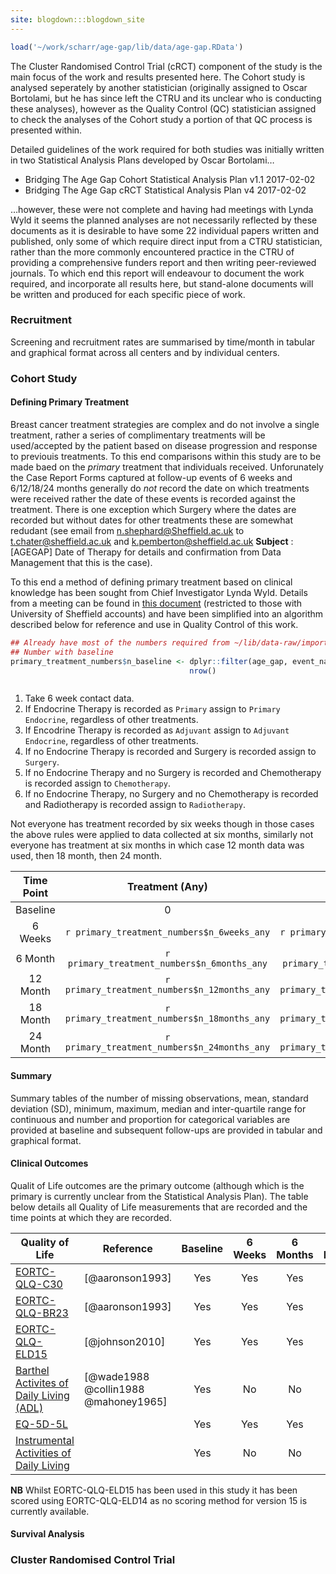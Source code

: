 ```yaml
---
site: blogdown:::blogdown_site
---
```


```r
load('~/work/scharr/age-gap/lib/data/age-gap.RData')

```

The Cluster Randomised Control Trial (cRCT) component of the study is the main focus of the work and results presented here.  The Cohort study is analysed seperately by another statistician (originally assigned to Oscar Bortolami, but he has since left the CTRU and its unclear who is conducting these analyses), however as the Quality Control (QC) statistician assigned to check the analyses of the Cohort study a portion of that QC process is presented within.

Detailed guidelines of the work required for both studies was initially written in two Statistical Analysis Plans developed by Oscar Bortolami...

* Bridging The Age Gap Cohort Statistical Analysis Plan v1.1 2017-02-02
* Bridging The Age Gap cRCT Statistical Analysis Plan v4 2017-02-02

...however, these were not complete and having had meetings with Lynda Wyld it seems the planned analyses are not necessarily reflected by these documents as it is desirable to have some 22 individual papers written and published, only some of which require direct input from a CTRU statistician, rather than the more commonly encountered practice in the CTRU of providing a comprehensive funders report and then writing peer-reviewed journals.  To which end this report will endeavour to document the work required, and incorporate all results here, but stand-alone documents will be written and produced for each specific piece of work.

### Recruitment

Screening and recruitment rates are summarised by time/month in tabular and graphical format across all centers and by individual centers.


### Cohort Study

#### Defining Primary Treatment

Breast cancer treatment strategies are complex and do not involve a single treatment, rather a series of complimentary treatments will be used/accepted by the patient based on disease progression and response to previouis treatments.  To this end comparisons within this study are to be made baed on the *primary* treatment that individuals received.  Unforunately the Case Report Forms captured at follow-up events of 6 weeks and 6/12/18/24 months generally do *not* record the date on which treatments were received rather the date of these events is recorded against the treatment.  There is one exception which  Surgery where the dates are recorded but without dates for other treatments these are somewhat redudant (see email from [n.shephard@Sheffield.ac.uk](mailto:n.shephard@sheffield.ac.uk) to [t.chater@sheffield.ac.uk](mailto:t.chater@sheffield.ac.uk) and [k.pemberton@sheffield.ac.uk](mailto:k.pemberton@sheffield.ac.uk) **Subject** : [AGEGAP] Date of Therapy for details and confirmation from Data Management that this is the case).

To this end a method of defining primary treatment based on clinical knowledge has been sought from Chief Investigator Lynda Wyld.  Details from a meeting can be found in [this document](https://docs.google.com/document/d/1EftKI9WGU3MmP-McW7QuWNPi85l4RBt2Qngp7XsYnF4/edit?usp=sharing) (restricted to those with University of Sheffield accounts) and have been simplified into an algorithm described below for reference and use in Quality Control of this work.

```r
## Already have most of the numbers required from ~/lib/data-raw/import.R
## Number with baseline
primary_treatment_numbers$n_baseline <- dplyr::filter(age_gap, event_name == 'Baseline') %>%
                                        nrow()



```
1. Take 6 week contact data.
2. If Endocrine Therapy is recorded as `Primary` assign to `Primary Endocrine`, regardless of other treatments.
3. If Encodrine Therapy is recorded as `Adjuvant` assign to `Adjuvant Endocrine`, regardless of other treatments.
4. If no Endocrine Therapy is recorded and Surgery is recorded assign to `Surgery`.
5. If no Endocrine Therapy and no Surgery is recorded and Chemotherapy is recorded assign to `Chemotherapy`.
6. If no Endocrine Therapy, no Surgery and no Chemotherapy is recorded and Radiotherapy is recorded assign to `Radiotherapy`.

Not everyone has treatment recorded by six weeks though in those cases the above rules were applied to data collected at six months, similarly not everyone has treatment at six months in which case 12 month data was used, then 18 month, then 24 month.

| Time Point | Treatment (Any) | Surgery | Primary Endocrine | Adjuvant Endocrine | Chemotherapy | Radiotherapy |  None |
|:----------:|:---------------:|:-------:|:-----------------:|:------------------:|:------------:|:------------:|:-----:|
| Baseline   | 0               | 0       | 0                 | 0                  | 0            | 0            | `r primary_treatment_numbers$n_baseline` |
| 6 Weeks    | `r primary_treatment_numbers$n_6weeks_any` | `r primary_treatment_numbers$n_6weeks_surgery` | `r primary_treatment_numbers$n_6weeks_primary_endocrine` | `r primary_treatment_numbers$n_6weeks_adjuvant_endocrine` | `r primary_treatment_numbers$n_6weeks_chemotherapy` | `r primary_treatment_numbers$n_6weeks_radiotherapy` | `r primary_treatment_numbers$n_6weeks_none` |
| 6 Month    | `r primary_treatment_numbers$n_6months_any` | `r primary_treatment_numbers$n_6months_surgery` | `r primary_treatment_numbers$n_6months_primary_endocrine` | `r primary_treatment_numbers$n_6months_adjuvant_endocrine` | `r primary_treatment_numbers$n_6months_chemotherapy` | `r primary_treatment_numbers$n_6months_radiotherapy` | `r primary_treatment_numbers$n_6months_none` |
| 12 Month   | `r primary_treatment_numbers$n_12months_any` | `r primary_treatment_numbers$n_12months_surgery` | `r primary_treatment_numbers$n_12months_primary_endocrine` | `r primary_treatment_numbers$n_12months_adjuvant_endocrine` | `r primary_treatment_numbers$n_12months_chemotherapy` | `r primary_treatment_numbers$n_12months_radiotherapy` | `r primary_treatment_numbers$n_12months_none` |
| 18 Month   | `r primary_treatment_numbers$n_18months_any` | `r primary_treatment_numbers$n_18months_surgery` | `r primary_treatment_numbers$n_18months_primary_endocrine` | `r primary_treatment_numbers$n_18months_adjuvant_endocrine` | `r primary_treatment_numbers$n_18months_chemotherapy` | `r primary_treatment_numbers$n_18months_radiotherapy` | `r primary_treatment_numbers$n_18months_none` |
| 24 Month   | `r primary_treatment_numbers$n_24months_any` | `r primary_treatment_numbers$n_24months_surgery` | `r primary_treatment_numbers$n_24months_primary_endocrine` | `r primary_treatment_numbers$n_24months_adjuvant_endocrine` | `r primary_treatment_numbers$n_24months_chemotherapy` | `r primary_treatment_numbers$n_24months_radiotherapy` | `r primary_treatment_numbers$n_24months_none` |


#### Summary

Summary tables of the number of missing observations, mean, standard deviation (SD), minimum, maximum, median and inter-quartile range for continuous and number and proportion for categorical variables are provided at baseline and subsequent follow-ups are provided in tabular and graphical format.

#### Clinical Outcomes

Qualit of Life outcomes are the primary outcome (although which is the primary is currently unclear from the Statistical Analysis Plan).  The table below details all Quality of Life measurements that are recorded and the time points at which they are recorded.

| Quality of Life                                           | Reference             | Baseline | 6 Weeks | 6 Months | 12 Months | 18 Months | 24 Months |
|-----------------------------------------------------------|-----------------------|:--------:|:-------:|:--------:|:---------:|:---------:|:---------:|
| [EORTC-QLQ-C30](http://groups.eortc.be/qol/eortc-qlq-c30) | [@aaronson1993]       | Yes      | Yes     | Yes      | Yes       | Yes       | Yes       |
| [EORTC-QLQ-BR23](http://groups.eortc.be/qol/eortc-qol-module-breast-cancer-update-qol-br23) | [@aaronson1993]       | Yes      | Yes     | Yes        | Yes       | Yes       | Yes       |
| [EORTC-QLQ-ELD15](http://groups.eortc.be/qol/elderly-cancer-patients-qlq-eld14) | [@johnson2010]       | Yes      | Yes     | Yes        | Yes       | Yes       | Yes       |
|[Barthel Activites of Daily Living (ADL)](https://www.mdcalc.com/barthel-index-activities-daily-living-adl) | [@wade1988 @collin1988 @mahoney1965] | Yes      | No      | No         | No        | No        | No        |
| [EQ-5D-5L](https://euroqol.org/eq-5d-instruments/eq-5d-5l-about/) |  | Yes      | Yes     | Yes        | Yes       | Yes       | Yes       |
| [Instrumental Activities of Daily Living]() |  | Yes      | No      | No         | No        | No        | No        |
**NB** Whilst EORTC-QLQ-ELD15 has been used in this study it has been scored using EORTC-QLQ-ELD14 as no scoring method for version 15 is currently available.

#### Survival Analysis


### Cluster Randomised Control Trial
